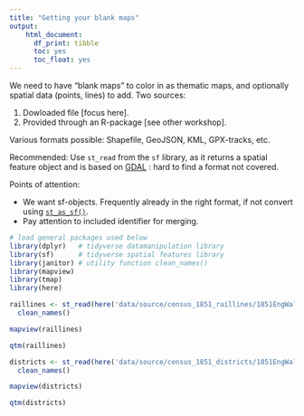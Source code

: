 ```yaml
---
title: "Getting your blank maps"
output: 
    html_document:
      df_print: tibble
      toc: yes
      toc_float: yes
---
```


We need to have "blank maps" to color in as thematic maps, and optionally spatial data (points, lines) to add. Two sources:

1. Dowloaded file [focus here].
2. Provided through an R-package [see other workshop].

Various formats possible: Shapefile, GeoJSON, KML, GPX-tracks, etc.

Recommended: Use `st_read` from the `sf` library, as it returns a spatial feature object and is based on [GDAL](https://gdal.org/) : hard to find a format not covered.

Points of attention:

* We want sf-objects. Frequently already in the right format, if not convert using [`st_as_sf()`](https://r-spatial.github.io/sf/reference/st_as_sf.html).
* Pay attention to included identifier for merging.

```r
# load general packages used below
library(dplyr)   # tidyverse datamanipulation library
library(sf)      # tidyverse spatial features library
library(janitor) # utility function clean_names()
library(mapview)
library(tmap)
library(here)
```

```r
raillines <- st_read(here('data/source/census_1851_raillines/1851EngWalesScotRail_Lines.shp')) %>%
  clean_names()
```

```r
mapview(raillines)
```

```r
qtm(raillines)
```


```r
districts <- st_read(here('data/source/census_1851_districts/1851EngWalesRegistrationDistrict.shp')) %>%
  clean_names()
```


```r
mapview(districts)
```

```r
qtm(districts)
```


